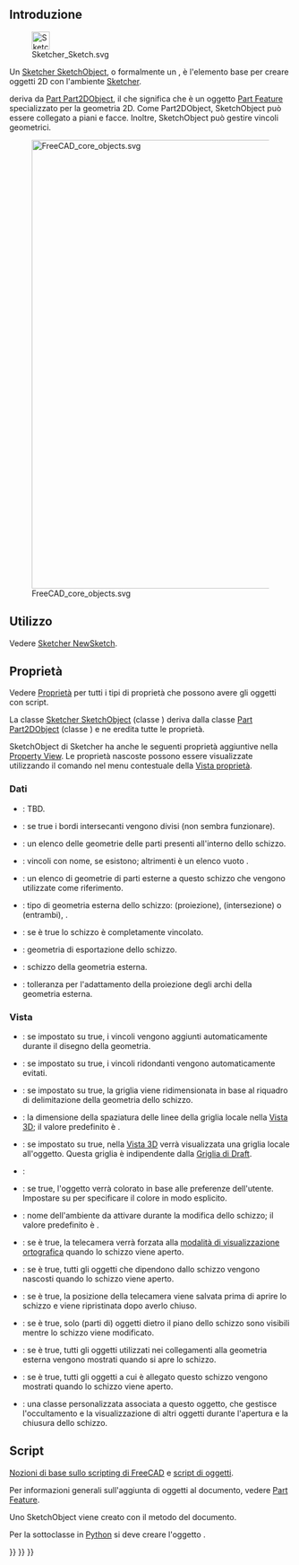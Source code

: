 <languages/>
{{TOCright}}

<span id="Introduction"></span>
== Introduzione ==

[[File:Sketcher_Sketch.svg|32px]]

Un [[Sketcher_SketchObject/it|Sketcher SketchObject]], o formalmente un {{incode|Sketcher::SketchObject}}, è l'elemento base per creare oggetti 2D con l'ambiente [[Sketcher_Workbench/it|Sketcher]].

{{incode|Sketcher::SketchObject}} deriva da [[Part_Part2DObject/it|Part Part2DObject]], il che significa che è un oggetto [[Part Feature/it|Part Feature]] specializzato per la geometria 2D. Come Part2DObject, SketchObject può essere collegato a piani e facce. Inoltre, SketchObject può gestire vincoli geometrici.

[[File:FreeCAD_core_objects.svg|800px]]

{{Caption|Diagramma semplificato delle relazioni tra gli oggetti principali in FreeCAD}}

<span id="Usage"></span>
==Utilizzo==

Vedere [[Sketcher_NewSketch/it|Sketcher NewSketch]].

<span id="Properties"></span>
== Proprietà ==

Vedere [[Property/it|Proprietà]] per tutti i tipi di proprietà che possono avere gli oggetti con script.

La classe [[Sketcher_SketchObject/it|Sketcher SketchObject]] (classe {{incode|Sketcher::SketchObject}}) deriva dalla classe [[Part_Part2DObject/it|Part Part2DObject]] (classe {{incode|Part::Part2DObject}}) e ne eredita tutte le proprietà.

SketchObject di Sketcher ha anche le seguenti proprietà aggiuntive nella [[Property_View/it|Property View]]. Le proprietà nascoste possono essere visualizzate utilizzando il comando {{MenuCommand|Mostra nascoste}} nel menu contestuale della [[Property_View/it|Vista proprietà]].

<span id="Data"></span>
=== Dati ===

{{TitleProperty|Base}}

* {{PropertyData|Internal Shape|PartShape|Hidden}}: TBD.

{{TitleProperty|Internal Geometry}}

* {{PropertyData|Make Internals|Bool}}: se true i bordi intersecanti vengono divisi (non sembra funzionare).

{{TitleProperty|Sketch}}

* {{PropertyData|Geometry|GeometryList|Hidden}}: un elenco delle geometrie delle parti presenti all'interno dello schizzo.
* {{PropertyData|Constraints|}}: vincoli con nome, se esistono; altrimenti è un elenco vuoto {{incode|[]}}.
* {{PropertyData|External Geometry|LinkSubList|ReadOnly}}: un elenco di geometrie di parti esterne a questo schizzo che vengono utilizzate come riferimento.
* {{PropertyData|External Types|IntegerList|Hidden}}: tipo di geometria esterna dello schizzo: {{Value|0}} (proiezione), {{Value|1}} (intersezione) o {{Value|2}} (entrambi), {{Version/it|1.1}}.
* {{PropertyData|Fully Constrained|Bool|Hidden, ReadOnly}}: se è true lo schizzo è completamente vincolato.
* {{PropertyData|Exports|LinkListHidden|Hidden}}: geometria di esportazione dello schizzo.
* {{PropertyData|External Geo|GeometryList|Hidden}}: schizzo della geometria esterna.
* {{PropertyData|Arc Fit Tolerance|Precision}}: tolleranza per l'adattamento della proiezione degli archi della geometria esterna.

<span id="View"></span>
===Vista===

{{TitleProperty|Auto Constraints}}

* {{PropertyView|Autoconstraints|Bool}}: se impostato su true, i vincoli vengono aggiunti automaticamente durante il disegno della geometria.
* {{PropertyView|Avoid Redundant|Bool}}: se impostato su true, i vincoli ridondanti vengono automaticamente evitati.

{{TitleProperty|Grid}}

* {{PropertyView|Grid Auto|Bool}}: se impostato su true, la griglia viene ridimensionata in base al riquadro di delimitazione della geometria dello schizzo.
* {{PropertyView|Grid Size|Length}}: la dimensione della spaziatura delle linee della griglia locale nella [[3D_View/it|Vista 3D]]; il valore predefinito è {{value|10 mm}}.
* {{PropertyView|Show Grid|Bool}}: se impostato su true, nella [[3D_View/it|Vista 3D]] verrà visualizzata una griglia locale all'oggetto. Questa griglia è indipendente dalla [[Draft_ToggleGrid/it|Griglia di Draft]].

{{TitleProperty|Layers}}

* {{PropertyView|Visual Layer List|BadType}}:

{{TitleProperty|Object Style}}

* {{PropertyView|Auto Color|Bool}}: se true, l'oggetto verrà colorato in base alle preferenze dell'utente. Impostare su {{False}} per specificare il colore in modo esplicito.

{{TitleProperty|Visibility automation}}

* {{PropertyView|Editing Workbench|String}}: nome dell'ambiente da attivare durante la modifica dello schizzo; il valore predefinito è {{value|SketcherWorkbench}}.
* {{PropertyView|Force Ortho|Bool}}: se è true, la telecamera verrà forzata alla [[Std_OrthographicCamera/it|modalità di visualizzazione ortografica]] quando lo schizzo viene aperto.
* {{PropertyView|Hide Dependent|Bool}}: se è true, tutti gli oggetti che dipendono dallo schizzo vengono nascosti quando lo schizzo viene aperto.
* {{PropertyView|Restore Camera|Bool}}: se è true, la posizione della telecamera viene salvata prima di aprire lo schizzo e viene ripristinata dopo averlo chiuso.
* {{PropertyView|Section View|Bool}}: se è true, solo (parti di) oggetti dietro il piano dello schizzo sono visibili mentre lo schizzo viene modificato.
* {{PropertyView|Show Links|Bool}}: se è true, tutti gli oggetti utilizzati nei collegamenti alla geometria esterna vengono mostrati quando si apre lo schizzo.
* {{PropertyView|Show Support|Bool}}: se è true, tutti gli oggetti a cui è allegato questo schizzo vengono mostrati quando lo schizzo viene aperto.
* {{PropertyView|Tempo Vis|PythonObject|Hidden}}: una classe personalizzata associata a questo oggetto, che gestisce l'occultamento e la visualizzazione di altri oggetti durante l'apertura e la chiusura dello schizzo.

<span id="Scripting"></span>
== Script ==

{{Emphasis|Vedere anche:}} [[FreeCAD_Scripting_Basics/it|Nozioni di base sullo scripting di FreeCAD]] e [[Scripted_objects/it|script di oggetti]].

Per informazioni generali sull'aggiunta di oggetti al documento, vedere [[Part_Feature/it|Part Feature]].

Uno SketchObject viene creato con il metodo {{incode|addObject()}} del documento.

{{Code|code=
import FreeCAD as App

doc = App.newDocument()
obj = App.ActiveDocument.addObject("Sketcher::SketchObject", "Sketch")
obj.Label = "Custom label"
}}

Per la sottoclasse in [[Python/it|Python]] si deve creare l'oggetto {{incode|Sketcher::SketchObjectPython}}.

{{Code|code=
import FreeCAD as App

doc = App.newDocument()
obj = App.ActiveDocument.addObject("Sketcher::SketchObjectPython", "CustomSketch")
obj.Label = "Custom label"
}}


{{Sketcher_Tools_navi{{#translation:}}}}
{{Document_objects_navi{{#translation:}}}}
{{Userdocnavi{{#translation:}}}}